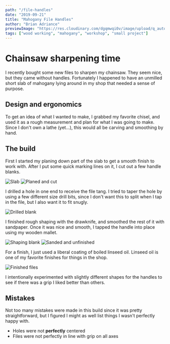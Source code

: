 ```yaml
---
path: "/file-handles"
date: "2019-09-21"
title: "Mahogany File Handles"
author: "Brian Adriance"
previewImage: "https://res.cloudinary.com/dgqmwqi0v/image/upload/q_auto,f_auto,w_400/blog-posts/file-handles/IMG_4983_owwwtm"
tags: ["wood working", "mahogany", "workshop", "small project"]
---
```


# Chainsaw sharpening time

I recently bought some new files to sharpen my chainsaw. They seem nice, but they came without handles. Fortunately I happened to have an unmilled short slab of mahogany lying around in my shop that needed a sense of purpose.

## Design and ergonomics

To get an idea of what I wanted to make, I grabbed my favorite chisel, and used it as a rough measurement and plan for what I was going to make. Since I don't own a lathe (yet...), this would all be carving and smoothing by hand.

## The build

First I started my planing down part of the slab to get a smooth finish to work with. After I put some quick marking lines on it, I cut out a few handle blanks.

![Slab](https://res.cloudinary.com/dgqmwqi0v/image/upload/q_auto,f_auto,w_1024/blog-posts/file-handles/slab_tgsq50)
![Planed and cut](https://res.cloudinary.com/dgqmwqi0v/image/upload/q_auto,f_auto,w_1024/blog-posts/file-handles/IMG_4945_lcv9ta)

I drilled a hole in one end to receive the file tang. I tried to taper the hole by using a few different size drill bits, since I don't want this to split when I tap in the file, but I also want it to fit snugly.

![Drilled blank](https://res.cloudinary.com/dgqmwqi0v/image/upload/q_auto,f_auto,w_2048/blog-posts/file-handles/IMG_4968_ahlhgf)

I finished rough shaping with the drawknife, and smoothed the rest of it with sandpaper. Once it was nice and smooth, I tapped the handle into place using my wooden mallet.

![Shaping blank](https://res.cloudinary.com/dgqmwqi0v/image/upload/q_auto,f_auto,w_1024/blog-posts/file-handles/IMG_4969_vuekzy)
![Sanded and unfinished](https://res.cloudinary.com/dgqmwqi0v/image/upload/q_auto,f_auto,w_1024/blog-posts/file-handles/IMG_4983_owwwtm)

For a finish, I just used a liberal coating of boiled linseed oil. Linseed oil is one of my favorite finishes for things in the shop.

![Finished files](https://res.cloudinary.com/dgqmwqi0v/image/upload/q_auto,f_auto,w_2048/blog-posts/file-handles/IMG_4984_t8o1wr)

I intentionally experimented with slightly different shapes for the handles to see if there was a grip I liked better than others.

## Mistakes

Not too many mistakes were made in this build since it was pretty straightforward, but I figured I might as well list things I wasn't perfectly happy with.

- Holes were not **perfectly** centered
- Files were not perfectly in line with grip on all axes

